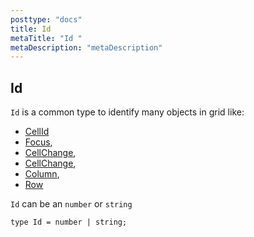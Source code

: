 ```yaml
---
posttype: "docs"
title: Id
metaTitle: "Id "
metaDescription: "metaDescription"
---
```


## Id 

`Id` is a common type to identify many objects in grid like: 
- [CellId](link)
- [Focus](link),  
- [CellChange](link), 
- [CellChange](link),  
- [Column](link), 
- [Row](link)

`Id` can be an `number` or `string`

```tsx
type Id = number | string;
```